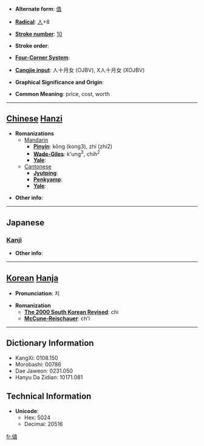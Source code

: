 * '''Alternate form''': [[值]]

* '''[[Wiktionary:Chinese radical index| Radical]]''': [[Wiktionary:Chinese radical index 人|人]]+8

* '''[[Wiktionary:Chinese total strokes index|Stroke number]]''': [[Wiktionary:Chinese total strokes index 10|10]]

* '''Stroke order''': 

* '''[[Wiktionary:Chinese four corner index|Four-Corner System]]''': 

* '''[[Wiktionary:Chinese Cangjie index|Cangjie input]]''': 人十月女 (OJBV), X人十月女 (XOJBV)

* '''Graphical Significance and Origin''': 

* '''Common Meaning''': price, cost, worth

----

== [[Chinese]] [[Hanzi]] ==

* '''Romanizations'''
** [[Mandarin]]
*** '''[[Pinyin]]''': kǒng (kong3), zhí (zhi2)
*** '''[[Wade-Giles]]''': k'ung<sup>3</sup>, chih<sup>2</sup>
*** '''[[Yale]]''': 
**[[Cantonese]]
***'''[[Jyutping]]''':
***'''[[Penkyamp]]''': 
***'''[[Yale]]''': 

* '''Other info''': 

----

==Japanese==
===[[Kanji]]===
{{kanji|on readings=[[ち]] (chi), [[ちょく]] (choku)|kun readings=[[ね]] (ne), [[あたい]] (atai), [[あう]] (au)}}

* '''Other info''':  

----

== [[Korean]] [[Hanja]] ==

* '''Pronunciation''': 치

* '''Romanization'''
** '''[[The 2000 South Korean Revised Romanization|The 2000 South Korean Revised]]''': chi
** '''[[McCune-Reischauer]]''': ch'i

----

== Dictionary Information ==

* KangXi: 0108.150
* Morobashi: 00786
* Dae Jaweon: 0231.050
* Hanyu Da Zidian: 10171.081

== Technical Information ==

* '''Unicode''':
** Hex: 5024
** Decimal: 20516

[[fr:値]]